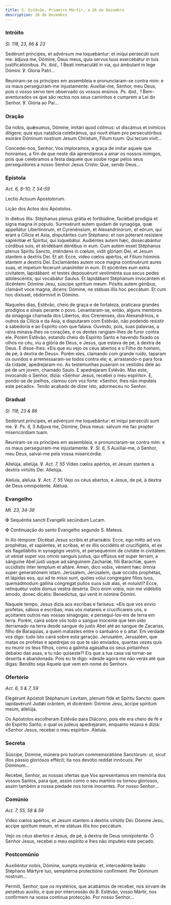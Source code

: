 ```yaml
---
title: S. Estêvão, Primeiro Mártir, a 26 de Dezembro
description: 26 de Dezembro
---
```


### Intróito

<em>Sl. 118, 23, 86 & 23</em>

<div class="side-by-side not-content">

Sedérunt príncipes, et advérsum me loquebántur: et iníqui persecúti sunt me: ádjuva me, Dómine, Deus meus, quia servus tuus exercebátur in tuis justificatiónibus. <em>Ps. ibid., 1</em> Beati immaculáti in via, qui ámbulant in lege Dómini. ℣. Gloria Patri...

Reuniram-se os príncipes em assembleia e pronunciaram-se contra mim: e os maus perseguiram-me injustamente: Auxiliai-me, Senhor, meu Deus, pois o vosso servo tem observado os vossos ensinos. <em>Ps. ibid., 1</em> Bem-aventurados os que são rectos nos seus caminhos e cumprem a Lei do Senhor. ℣. Glória ao Pai...

</div>

### Oração

<div class="side-by-side not-content">

Da nobis, quǽsumus, Dómine, imitári quod cólimus: ut discámus et inimícos dilígere; quia ejus natalícia celebrámus, qui novit étiam pro persecutóribus exoráre Dóminum nostrum Jesum Christum, Fílium tuum: Qui tecum vivit...

Concedei-nos, Senhor, Vos imploramos, a graça de imitar aquele que honramos, a fim de que neste dia aprendamos a amar os nossos inimigos, pois que celebramos a festa daquele que soube rogar pelos seus perseguidores a nosso Senhor Jesus Cristo: Que, sendo Deus...

</div>

### Epístola

<em>Act. 6, 8-10; 7, 54-59</em>

<div class="side-by-side not-content">

Lectio Actuum Apostolorum.

Lição dos Actos dos Apóstolos.

In diebus illis: Stéphanus plenus grátia et fortitúdine, faciébat prodígia et signa magna in pópulo. Surrexérunt autem quidam de synagóga, quæ appellátur Libertinórum, et Cyrenénsium, et Alexandrinórum, et eórum, qui erant a Cilícia et Asia, disputántes cum Stéphano: et non póterant resístere sapiéntiæ et Spirítui, qui loquebátur. Audiéntes autem hæc, dissecabántur córdibus suis, et stridébant déntibus in eum. Cum autem esset Stéphanus plenus Spíritu Sancto, inténdens in cœlum, vidit glóriam Dei, et Jesum stantem a dextris Dei. Et ait: Ecce, vídeo cœlos apértos, et Fílium hóminis stantem a dextris Dei. Exclamántes autem voce magna continuérunt aures suas, et ímpetum fecerunt unanímiter in eum. Et ejiciéntes eum extra civitatem, lapidábant: et testes deposuérunt vestiménta sua secus pedes adolescéntis, qui vocabátur Saulus. Et lapidábant Stéphanum invocántem et dicéntem: Dómine Jesu, súscipe spíritum meum. Pósitis autem génibus, clamávit voce magna, dicens: Dómine, ne státuas illis hoc peccátum. Et cum hoc dixísset, obdormívit in Dómino.

Naqueles dias, Estêvão, cheio de graça e de fortaleza, praticava grandes prodígios e sinais perante o povo. Levantaram-se, então, alguns membros da sinagoga chamada dos Libertos, dos Cirenenses, dos Alexandrinos, e outros da Cilícia e da Ásia, e disputaram com Estêvão, não podendo resistir à sabedoria e ao Espírito com que falava. Ouvindo, pois, suas palavras, a raiva minava-lhes os corações, e os dentes rangiam-lhes de furor contra ele. Porém Estêvão, estando cheio do Espírito Santo e havendo fixado os olhos no céu, viu a glória de Deus, e Jesus, que estava de pé, à dextra de Deus. E disse-lhes: «Eis que eu vejo os céus abertos e o Filho do homem, de pé, à dextra de Deus». Porém eles, clamando com grande ruído, taparam os ouvidos e arremessaram-se todos contra ele; e, arrastando-o para fora da cidade, apedrejaram-no. As testemunhas puseram os vestidos dele ao pé de um jovem, chamado Saulo. E apedrejaram Estêvão. Mas este, invocando o Senhor, dizia: «Senhor Jesus, recebei o meu espírito». E, pondo-se de joelhos, clamou com voz forte: «Senhor, lhes não imputeis este pecado». Tendo acabado de dizer isto, adormeceu no Senhor.

</div>

### Gradual

<em>Sl. 118, 23 & 86</em>

<div class="side-by-side not-content">

Sedérunt príncipes, et advérsum me loquebántur: et iníqui persecúti sunt me. ℣. <em>Ps. 6, 5</em> Adjuva me, Dómine, Deus meus: salvum me fac propter misericórdiam tuam.

Reuniram-se os príncipes em assembleia, e pronunciaram-se contra mim: e os maus perseguiram-me injustamente. ℣. <em>Sl. 6, 5</em> Auxiliai-me, ó Senhor, meu Deus, salvai-me pela vossa misericórdia.

Allelúja, allelúja. ℣. <em>Act. 7, 55</em> Vídeo cœlos apértos, et Jesum stantem a dextris virtútis Dei. Allelúja.

Aleluia, aleluia. ℣. <em>Act. 7, 55</em> Vejo os céus abertos, e Jesus, de pé, à dextra de Deus omnipotente. Aleluia.

</div>

### Evangelho

<em>Mt. 23, 34-39</em>

<div class="side-by-side not-content">

<span class="cross text-red-500">✠</span> Sequéntia sancti Evangélii secúndum Lucam.

<span class="cross text-red-500">✠</span> Continuação do santo Evangelho segundo S. Mateus.

In illo témpore: Dicébat Jesus scribis et pharisǽis: Ecce, ego mitto ad vos prophétas, et sapiéntes, et scribas, et ex illis occidétis et crucifigétis, et ex eis flagellábitis in synagógis vestris, et persequémini de civitáte in civitátem: ut véniat super vos omnis sanguis justus, qui effúsus est super terram, a sánguine Abel justi usque ad sánguinem Zacharíæ, filii Barachíæ, quem occidístis inter templum et altáre. Amen, dico vobis, vénient hæc ómnia super generatiónem istam. Jerúsalem, Jerúsalem, quæ occídis prophétas, et lápidas eos, qui ad te missi sunt, quóies vólui congregáre fílios tuos, quemádmodum gallína cóngregat pullos suos sub alas, et noluísti? Ecce, relinquétur vobis domus vestra desérta. Dico enim vobis, non me vidébitis ámodo, donec dicátis: Benedíctus, qui venit in nómine Dómini.

Naquele tempo, Jesus dizia aos escribas e fariseus: «Eis que vos envio profetas, sábios e escribas; mas vós matareis e crucificareis uns, e açoitareis outros nas vossas sinagogas; e persegui-los-eis de terra em terra. Porém, cairá sobre vós todo o sangue inocente que tem sido derramado na terra desde sangue do justo Abel até ao sangue de Zacarias, filho de Baraquias, a quem matastes entre o santuário e o altar. Em verdade vos digo: tudo isto cairá sobre esta geração. Jerusalém, Jerusalém, que matas os profetas e apedrejas os que te são enviados, quantas vezes quis eu reunir os teus filhos, como a galinha agasalha os seus pintainhos debaixo das asas, e tu não quiseste?! Eis que a tua casa vai tornar-se deserta e abandonada. Pois eu te digo: «desde agora me não verás até que digas: Bendito seja Aquele que vem em nome do Senhor».

</div>

### Ofertório

<em>Act. 6, 5 & 7, 59</em>

<div class="side-by-side not-content">

Elegérunt Apóstoli Stéphanum Levítam, plenum fide et Spíritu Sancto: quem lapidavérunt Judǽi orántem, et dicéntem: Dómine Jesu, áccipe spíritum meum, allelúja.

Os Apóstolos escolheram Estêvão para Diácono, pois ele era cheio de fé e do Espírito Santo; o qual os judeus apedrejaram, enquanto rezava e dizia: «Senhor Jesus, recebei o meu espírito». Aleluia.

</div>

### Secreta

<div class="side-by-side not-content">

Súscipe, Dómine, múnera pro tuórum commemoratióne Sanctórum: ut, sicut illos pássio gloriósos effécit; ita nos devótio reddat innócuos. Per Dóminum...

Recebei, Senhor, as nossas ofertas que Vos apresentamos em memória dos vossos Santos, para que, assim como o seu martírio os tornou gloriosos, assim também a nossa piedade nos torne inocentes. Por nosso Senhor...

</div>

### Comúnio

<em>Act. 7, 55, 58 & 59</em>

<div class="side-by-side not-content">

Vídeo cœlos apértos, et Jesum stantem a dextris virtútis Dei: Dómine Jesu, accipe spíritum meum, et ne státuas illis hoc peccátum.

Vejo os céus abertos e Jesus, de pé, à dextra de Deus omnipotente. Ó Senhor Jesus, recebei o meu espírito e lhes não imputeis este pecado.

</div>

### Postcomúnio

<div class="side-by-side not-content">

Auxiliéntur nobis, Dómine, sumpta mystéria: et, intercedénte beáto Stéphano Mártyre tuo, sempitérna protectióne confírment. Per Dóminum nostrum...

Permiti, Senhor, que os mystérios, que acabámos de receber, nos sirvam de perpétuo auxílio, e que por intercessão do B. Estêvão, vosso Mártir, nos confirmem na vossa contínua protecção. Por nosso Senhor...

</div>
